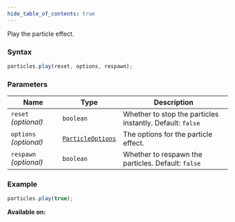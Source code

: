 ```yaml
---
hide_table_of_contents: true
---
```



Play the particle effect.

### Syntax

```js
particles.play(reset, options, respawn);
```

### Parameters

| Name                   | Type                                            | Description                                               |
| ---------------------- | ----------------------------------------------- | --------------------------------------------------------- |
| `reset` _(optional)_   | `boolean`                                       | Whether to stop the particles instantly. Default: `false` |
| `options` _(optional)_ | [`ParticleOptions`](/sdk/types/ParticleOptions) | The options for the particle effect.                      |
| `respawn` _(optional)_ | `boolean`                                       | Whether to respawn the particles. Default: `false`        |

### Example

```js
particles.play(true);
```

**Available on:** <ClientTag />
